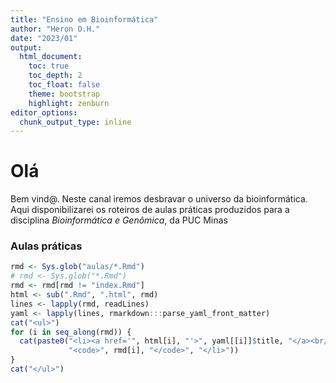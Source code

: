 ```yaml
---
title: "Ensino em Bioinformática"
author: "Heron O.H."
date: "2023/01"
output: 
  html_document:
    toc: true
    toc_depth: 2
    toc_float: false
    theme: bootstrap
    highlight: zenburn
editor_options: 
  chunk_output_type: inline
---
```



# Olá

Bem vind@. Neste canal iremos desbravar o universo da bioinformática. Aqui disponibilizarei os roteiros de aulas práticas produzidos para a disciplina _Bioinformática e Genômica_, da PUC Minas 

### Aulas práticas

```r

rmd <- Sys.glob("aulas/*.Rmd")
# rmd <- Sys.glob("*.Rmd")
rmd <- rmd[rmd != "index.Rmd"]
html <- sub(".Rmd", ".html", rmd)
lines <- lapply(rmd, readLines)
yaml <- lapply(lines, rmarkdown:::parse_yaml_front_matter)
cat("<ul>")
for (i in seq_along(rmd)) {
  cat(paste0("<li><a href='", html[i], "'>", yaml[[i]]$title, "</a><br/>",
             "<code>", rmd[i], "</code>", "</li>"))
}
cat("</ul>")
```


